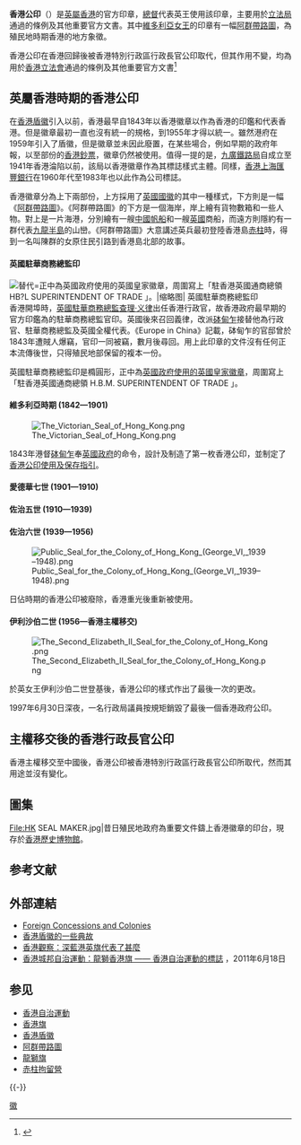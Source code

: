{{about|[[香港|香港]]在[[英屬香港|英國管治]]初期引入的代表港英政府權力的凹凸印章，該印章在港督行使權力的公文上均須加蓋，主權移交後被香港特別行政區行政長官公印取代。<br><br>關於英國管治中期授予的官方盾徽，見到[[香港盾徽|香港盾徽]]|，關於現時使用的香港區徽，請到[[香港特別行政區|香港特別行政區]][[區徽|區徽]]}}
<!--{{Infobox coat of arms
 | name             = 香港殖民地公印<br>Public Seal of the Colony of Hong Kong
 | image            = The Second Elizabeth II Seal for the Colony of Hong Kong.png
 | image_width      = 200
 | middle           = 
 | middle_width     = 
 | middle_caption   = 
 | lesser           = 
 | lesser_width     = 
 | lesser_caption   = 
 | armiger          = {{BHKG}}
 | year_adopted     = 1843年<br>1955年統一規格
 | crest            = [[英國國徽|英國國徽]]
 | torse            = 
 | shield           = [[阿群帶路圖|阿群帶路圖]]
 | supporters       = 
 | compartment      = 
 | motto            = 
 | orders           = 
 | other_elements   = 
 | earlier_versions = 
 | use              = 香港代表徽章（1959年以前）<br>香港政府公印<br>[[香港上海滙豐銀行|滙豐銀行]]標誌（1983年以前）<br>滙豐銀行鈔票圖案
}}-->
'''香港公印'''（{{lang-en|'''Public Seal of Hong Kong'''}}）是[[英屬香港|英屬香港]]的官方印章，[[香港總督|總督]]代表英王使用該印章，主要用於[[香港立法局|立法局]]通過的條例及其他重要官方文書。其中[[維多利亞女王|維多利亞女王]]的印章有一幅[[阿群帶路圖|阿群帶路圖]]，為殖民地時期香港的地方象徵。

香港公印在香港回歸後被香港特別行政區行政長官公印取代，但其作用不變，均為用於[[香港立法會|香港立法會]]通過的條例及其他重要官方文書<ref>{{Cite book|url=http://www.worldcat.org/title/flag-badges-seals-and-arms-of-hong-kong/oclc/450800|title=Flag badges, seals, and arms of Hong Kong,|last=Hamilton|first=Geoffrey Cadzow|date=1963-01-01|publisher=Govt. Press|year=|isbn=|location=Hong Kong|pages=|language=en|oclc=450800|access-date=2016-08-01|archive-date=2016-08-15|archive-url=https://web.archive.org/web/20160815091406/http://www.worldcat.org/title/flag-badges-seals-and-arms-of-hong-kong/oclc/450800|dead-url=no}}</ref>

==英屬香港時期的香港公印==
在[[香港徽號|香港盾徽]]引入以前，香港最早自1843年以香港徽章以作為香港的印鑑和代表香港。但是徽章最初一直也沒有統一的規格，到1955年才得以統一。雖然港府在1959年引入了盾徽，但是徽章並未因此廢置，在某些場合，例如早期的政府年報，以至部份的[[香港鈔票|香港鈔票]]，徽章仍然被使用。值得一提的是，[[九廣鐵路局|九廣鐵路局]]自成立至1941年香港淪陷以前，該局以香港徽章作為其標誌樣式主體。同樣，[[香港上海匯豐銀行|香港上海匯豐銀行]]在1960年代至1983年也以此作為公司標誌。

香港徽章分為上下兩部份，上方採用了[[英國國徽|英國國徽]]的其中一種樣式，下方則是一幅《[[阿群帶路圖|阿群帶路圖]]》。《阿群帶路圖》的下方是一個海岸，岸上繪有貨物數箱和一些人物。對上是一片海港，分別繪有一艘[[中國|中國]][[帆船|帆船]]和一艘[[英國|英國]]商船，而遠方則隱約有一群代表[[九龍半島|九龍半島]]的山巒。《阿群帶路圖》大意講述英兵最初登陸香港島[[赤柱|赤柱]]時，得到一名叫陳群的女原住民引路到香港島北部的故事。

==== 英國駐華商務總監印 ====
[[File:The Chief Superintendent's Seal (1841).png|替代=正中為英國政府使用的英國皇家徽章，周圍寫上「駐香港英國通商總領 HB?L SUPERINTENDENT OF TRADE 」。|缩略图|
英國駐華商務總監印]]香港開埠時，[[英國駐華商務總監|英國駐華商務總監]][[查理·义律|查理·义律]]出任香港行政官，故香港政府最早期的官方印鑑為的駐華商務總監官印。英國後來召回義律，改派[[砵甸乍|砵甸乍]]接替他為行政官、駐華商務總監及英國全權代表。《Europe in China》記載，砵甸乍的官邸曾於1843年遭賊人爆竊，官印一同被竊，數月後尋回。用上此印章的文件沒有任何正本流傳後世，只得殖民地部保留的複本一份。

英國駐華商務總監印是橢圓形，正中為[[英国皇家徽章|英國政府使用的英國皇家徽章]]，周圍寫上「駐香港英國通商總領 H.B.M. SUPERINTENDENT OF TRADE 」。

==== 維多利亞時期 (1842—1901) ====

[[File:The_Victorian_Seal_of_Hong_Kong.png|thumb]]

1843年港督[[砵甸乍|砵甸乍]]奉[[英國政府|英國政府]]的命令，設計及制造了第一枚香港公印，並制定了[[香港公印使用及保存指引|香港公印使用及保存指引]]。

==== 愛德華七世 (1901—1910) ====
{{empty section|time=2018-04-18T05:53:31+00:00}}

==== 佐治五世 (1910—1939) ====
{{empty section|time=2018-04-18T05:53:31+00:00}}

==== 佐治六世 (1939—1956) ====

[[File:Public_Seal_for_the_Colony_of_Hong_Kong_(George_VI,_1939–1948).png|thumb]]

日佔時期的香港公印被廢除，香港重光後重新被使用。

==== 伊利沙伯二世 (1956—香港主權移交) ====
[[File:The_Second_Elizabeth_II_Seal_for_the_Colony_of_Hong_Kong.png|thumb]]

於英女王伊利沙伯二世登基後，香港公印的樣式作出了最後一次的更改。

1997年6月30日深夜，一名行政局議員按規矩銷毀了最後一個香港政府公印。

==主權移交後的香港行政長官公印==
香港主權移交至中國後，香港公印被香港特別行政區行政長官公印所取代，然而其用途並沒有變化。

==圖集==
<gallery>
File:HK SEAL MAKER.jpg|昔日殖民地政府為重要文件鑄上香港徽章的印台，現存於[[香港歷史博物館|香港歷史博物館]]。
</gallery>

== 参考文献 ==
{{Reflist}}

== 外部連結 ==
{{Commons category|Coats of arms of Hong Kong}}
* [http://www.worldstatesmen.org/China_Foreign_colonies.html Foreign Concessions and Colonies] {{Wayback|url=http://www.worldstatesmen.org/China_Foreign_colonies.html |date=20180817043101 }}
* [http://www.vjmedia.com.hk/articles/2012/08/01/16750 香港盾徽的一些典故] {{Wayback|url=http://www.vjmedia.com.hk/articles/2012/08/01/16750 |date=20141019113801 }}
* [http://www.bbc.co.uk/zhongwen/trad/hong_kong_review/2012/09/120925_hkreview_hkflag_byhuangweiguo.shtml 香港觀察：深藍港英旗代表了甚麼] {{Wayback|url=http://www.bbc.co.uk/zhongwen/trad/hong_kong_review/2012/09/120925_hkreview_hkflag_byhuangweiguo.shtml |date=20121002044156 }} 
* [http://hkam2011.blogspot.hk/2011/06/blog-post.html 香港城邦自治運動：龍獅香港旗 —— 香港自治運動的標誌] {{Wayback|url=http://hkam2011.blogspot.hk/2011/06/blog-post.html |date=20141129090747 }}，2011年6月18日

== 参见 ==
{{Portal box|英国|香港|纹章及旗帜}}
* [[香港自治運動|香港自治運動]]
* [[香港旗|香港旗]]
* [[香港盾徽|香港盾徽]]
* [[阿群帶路圖|阿群帶路圖]]
* [[龍獅旗|龍獅旗]]
* [[赤柱拘留營|赤柱拘留營]]

{{-}}
{{香港代表物}}

[[Category:香港代表物|徽]]